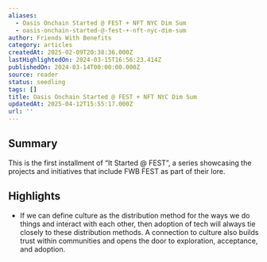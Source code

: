 ```yaml
---
aliases:
  - Oasis Onchain Started @ FEST + NFT NYC Dim Sum
  - oasis-onchain-started-@-fest-+-nft-nyc-dim-sum
author: Friends With Benefits
category: articles
createdAt: 2025-02-09T20:38:36.000Z
lastHighlightedOn: 2024-03-15T16:56:23.414Z
publishedOn: 2024-03-14T00:00:00.000Z
source: reader
status: seedling
tags: []
title: Oasis Onchain Started @ FEST + NFT NYC Dim Sum
updatedAt: 2025-04-12T15:55:17.000Z
url: ''
---
```

## Summary

This is the first installment of “It Started @ FEST”, a series showcasing the projects and initiatives that include FWB FEST as part of their lore.

## Highlights

- If we can define culture as the distribution method for the ways we do things and interact with each other, then adoption of tech will always tie closely to these distribution methods. A connection to culture also builds trust within communities and opens the door to exploration, acceptance, and adoption.
